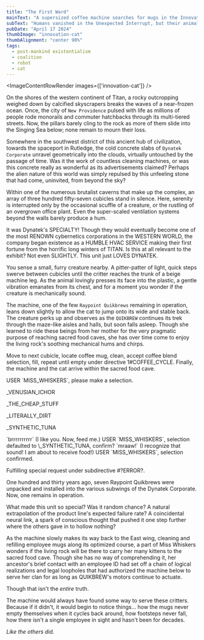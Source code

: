 ```yaml
---
title: "The First Ward"
mainText: "A supersized coffee machine searches for mugs in the Innovation Cubes as a mama cat rests on its head."
subText: "Humans vanished in the Unexpected Interrupt, but their animals remained. The machine world maintains a protective relationship with these funny organic creatures that people used for food and companionship, which appears to be formalizing under a new consensus of Wards..."
pubDate: "April 17 2024"
thumbImage: "innovation-cat"
thumbAlignment: "center 90%"
tags:
  - post-mankind existentialism
  - coalition
  - robot
  - cat
---
```



<ImageContentRowRender 
  images={['innovation-cat']}
/>

On the shores of the western continent of Titan, a rocky outcropping weighed down by calcified skyscrapers breaks the waves of a near-frozen ocean. Once, the city of `New Providence` pulsed with life as millions of people rode monorails and commuter hatchbacks through its multi-tiered streets. Now, the pillars barely cling to the rock as more of them slide into the Singing Sea below; none remain to mourn their loss.

Somewhere in the southwest district of this ancient hub of civilization, towards the spaceport in Rutledge, the cold concrete slabs of `Dynatek Corporate` unravel geometrically into the clouds, virtually untouched by the passage of time. Was it the work of countless cleaning machines, or was this concrete really as wonderful as its advertisements claimed? Perhaps the alien nature of this world was simply repulsed by this unfeeling stone that had come, uninvited, from beyond the sky?

Within one of the numerous brutalist caverns that make up the complex, an array of three hundred fifty-seven cubicles stand in silence. Here, serenity is interrupted only by the occasional scuffle of a creature, or the rustling of an overgrown office plant. Even the super-scaled ventilation systems beyond the walls barely produce a hum.

<QuoteRow author={AuthorUniserve}>
It was Dynatek's SPECIALTY! Though they would eventually become one of the most RENOWN cybernetics corporations in the WESTERN WORLD, the company began existence as a HUMBLE HVAC SERVICE making their first fortune from the horrific long winters of TITAN.
</QuoteRow>

<QuoteRow author={AuthorTerminal} left>
Is this at all relevant to the exhibit?
</QuoteRow>

<QuoteRow author={AuthorUniserve}>
Not even SLIGHTLY. This unit just LOVES DYNATEK.
</QuoteRow>

You sense a small, furry creature nearby. A pitter-patter of light, quick steps swerve between cubicles until the critter reaches the trunk of a beige machine leg. As the animal lovingly presses its face into the plastic, a gentle vibration emanates from its chest, and for a moment you wonder if the creature is mechanically sound.

The machine, one of the few `Raypoint Quikbrews` remaining in operation, leans down slightly to allow the cat to jump onto its wide and stable back. The creature perks up and observes as the `QUIKBREW` continues its trek through the maze-like aisles and halls, but soon falls asleep. Though she learned to ride these beings from her mother for the very pragmatic purpose of reaching sacred food caves, she has over time come to enjoy the living rock's soothing mechanical hums and chirps. 

Move to next cubicle, locate coffee mug, clean, accept coffee blend selection, fill, repeat until empty under directive 1#COFFEE_CYCLE. Finally, the machine and the cat arrive within the sacred food cave.

<QuoteRow author={AuthorBrewmaster} left>
USER `MISS_WHISKERS`, please make a selection.

\_VENUSIAN_ICHOR

\_THE_CHEAP_STUFF

\_LITERALLY_DIRT

\_SYNTHETIC_TUNA
</QuoteRow>

<QuoteRow author={AuthorTerminal} none>
`brrrrrrrrrr` (I like you. Now, feed me.)
</QuoteRow>

<QuoteRow author={AuthorBrewmaster} left none>
USER `MISS_WHISKERS`, selection defaulted to \_SYNTHETIC_TUNA, confirm?
</QuoteRow>

<QuoteRow author={AuthorTerminal} none>
`mraaw!` (I recognize that sound! I am about to receive food!)
</QuoteRow>

<QuoteRow author={AuthorBrewmaster} left none>
USER `MISS_WHISKERS`, selection confirmed.

Fulfilling special request under subdirective #?ERROR?.
</QuoteRow>

One hundred and thirty years ago, seven Raypoint Quikbrews were unpacked and installed into the various subwings of the Dynatek Corporate. Now, one remains in operation. 

What made this unit so special? Was it random chance? A natural extrapolation of the product line's expected failure rate? A coincidental neural link, a spark of conscious thought that pushed it one step further where the others gave in to hollow nothing?

As the machine slowly makes its way back to the East wing, cleaning and refilling employee mugs along its optimized course, a part of Miss Whiskers wonders if the living rock will be there to carry her many kittens to the sacred food cave. Though she has no way of comprehending it, her ancestor's brief contact with an employee ID had set off a chain of logical realizations and legal loopholes that had authorized the machine below to serve her clan for as long as QUIKBREW's motors continue to actuate.

Though that isn't the *entire* truth. 

The machine would always have found some way to serve these critters. Because if it didn't, it would begin to notice things... how the mugs never empty themselves when it cycles back around, how footsteps never fall, how there isn't a single employee in sight and hasn't been for decades. 

*Like the others did.*